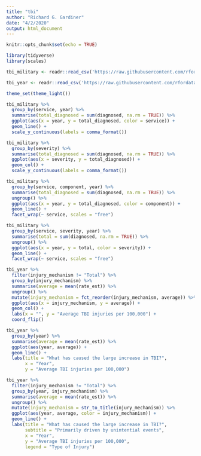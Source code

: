 ```yaml
---
title: "tbi"
author: "Richard G. Gardiner"
date: "4/2/2020"
output: html_document
---
```


```r
knitr::opts_chunk$set(echo = TRUE)
```


```r
library(tidyverse)
library(scales)

tbi_military <- readr::read_csv('https://raw.githubusercontent.com/rfordatascience/tidytuesday/master/data/2020/2020-03-24/tbi_military.csv')

tbi_year <- readr::read_csv('https://raw.githubusercontent.com/rfordatascience/tidytuesday/master/data/2020/2020-03-24/tbi_year.csv')

theme_set(theme_light())
```

```r
tbi_military %>%
  group_by(service, year) %>%
  summarise(total_diagnosed = sum(diagnosed, na.rm = TRUE)) %>%
  ggplot(aes(x = year, y = total_diagnosed, color = service)) +
  geom_line() +
  scale_y_continuous(labels = comma_format())
```


```r
tbi_military %>%
  group_by(severity) %>%
  summarise(total_diagnosed = sum(diagnosed, na.rm = TRUE)) %>%
  ggplot(aes(x = severity, y = total_diagnosed)) +
  geom_col() +
  scale_y_continuous(labels = comma_format())
```

```r
tbi_military %>%
  group_by(service, component, year) %>%
  summarise(total_diagnosed = sum(diagnosed, na.rm = TRUE)) %>%
  ungroup() %>%
  ggplot(aes(x = year, y = total_diagnosed, color = component)) +
  geom_line() +
  facet_wrap(~ service, scales = "free")
```

```r
tbi_military %>%
  group_by(service, severity, year) %>%
  summarise(total = sum(diagnosed, na.rm = TRUE)) %>%
  ungroup() %>%
  ggplot(aes(x = year, y = total, color = severity)) +
  geom_line() +
  facet_wrap(~ service, scales = "free")
```

```r
tbi_year %>%
  filter(injury_mechanism != "Total") %>%
  group_by(injury_mechanism) %>%
  summarise(average = mean(rate_est)) %>%
  ungroup() %>%
  mutate(injury_mechanism = fct_reorder(injury_mechanism, average)) %>%
  ggplot(aes(x = injury_mechanism, y = average)) +
  geom_col() +
  labs(x = "", y = "Average TBI injuries per 100,000") +
  coord_flip() 
```

```r
tbi_year %>%
  group_by(year) %>%
  summarise(average = mean(rate_est)) %>%
  ggplot(aes(year, average)) +
  geom_line() +
  labs(title = "What has caused the large increase in TBI?",
       x = "Year",
       y = "Average TBI injuries per 100,000")
```

```r
tbi_year %>%
  filter(injury_mechanism != "Total") %>%
  group_by(year, injury_mechanism) %>%
  summarise(average = mean(rate_est)) %>%
  ungroup() %>%
  mutate(injury_mechanism = str_to_title(injury_mechanism)) %>%
  ggplot(aes(year, average, color = injury_mechanism)) +
  geom_line() +
  labs(title = "What has caused the large increase in TBI?",
       subtitle = "Primarily driven by unintential events",
       x = "Year",
       y = "Average TBI injuries per 100,000",
       legend = "Type of Injury")
```

